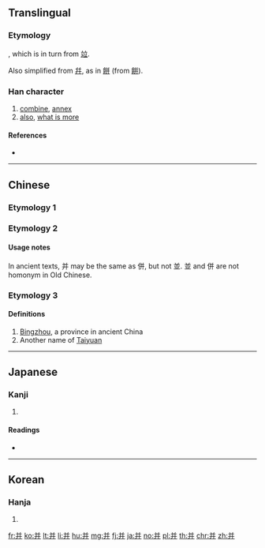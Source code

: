 {{also|幷|並|併|开}}
==Translingual==
{{zh-hanzi-box|并|[[並]]}}

===Etymology===
{{Han simp|並}}, which is in turn from [[竝]].

Also simplified from [[幷]], as in [[餅]] (from [[餠]]).

===Han character===
{{Han char|rn=51|rad=干|as=05|sn=8|four=80441|canj=TT,XTT|ids=⿱丷开, ⿱䒑廾}}

# [[combine]], [[annex]]
# [[also]], [[what is more]]

====References====
* {{Han ref|kx=0340.031|dkj=09170|dj=0649.020|hdz=10242.060|uh=5E76|ud=24182|bh=A67D|bd=42621}}

----

==Chinese==

===Etymology 1===
{{zh-see|並}}

===Etymology 2===
{{zh-see|併|v}}

====Usage notes====
In ancient texts, 并 may be the same as 併, but not 並. 並 and 併 are not homonym in Old Chinese.

===Etymology 3===
{{zh-forms}}
{{zh-pron
|m=bīng
|cat=pn
}}

====Definitions====
{{zh-hanzi}}

# [[Bingzhou]], a province in ancient China
# Another name of [[Taiyuan]]

----

==Japanese==

===Kanji===
{{ja-kanji|grade=|rs=干05}}

# {{defn|lang=ja|sort=干05}}

====Readings====
* {{ja-readings|goon=[[ひょう]] (hyō), from [[ひゃう]]|kanon=[[へい]] (hei)|kun=[[あわせる]] (awaseru), [[ならぶ]] (narabu)}}

----

==Korean==

===Hanja===
{{ko-hanja|hangeul=경|rv=yeong|mr=yŏng}}

# {{defn|lang=ko|sort=干05}}

[[fr:并]]
[[ko:并]]
[[lt:并]]
[[li:并]]
[[hu:并]]
[[mg:并]]
[[fj:并]]
[[ja:并]]
[[no:并]]
[[pl:并]]
[[th:并]]
[[chr:并]]
[[zh:并]]
